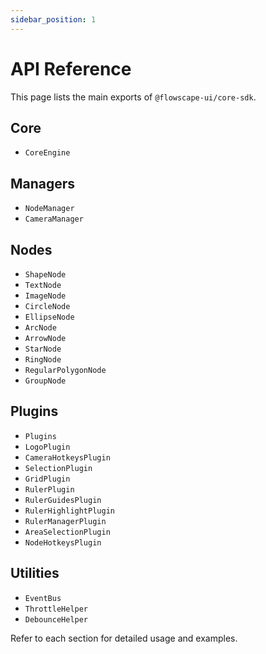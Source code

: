 ```yaml
---
sidebar_position: 1
---
```


# API Reference

This page lists the main exports of `@flowscape-ui/core-sdk`.

## Core

- `CoreEngine`

## Managers

- `NodeManager`
- `CameraManager`

## Nodes

- `ShapeNode`
- `TextNode`
- `ImageNode`
- `CircleNode`
- `EllipseNode`
- `ArcNode`
- `ArrowNode`
- `StarNode`
- `RingNode`
- `RegularPolygonNode`
- `GroupNode`

## Plugins

- `Plugins`
- `LogoPlugin`
- `CameraHotkeysPlugin`
- `SelectionPlugin`
- `GridPlugin`
- `RulerPlugin`
- `RulerGuidesPlugin`
- `RulerHighlightPlugin`
- `RulerManagerPlugin`
- `AreaSelectionPlugin`
- `NodeHotkeysPlugin`

## Utilities

- `EventBus`
- `ThrottleHelper`
- `DebounceHelper`

Refer to each section for detailed usage and examples.
